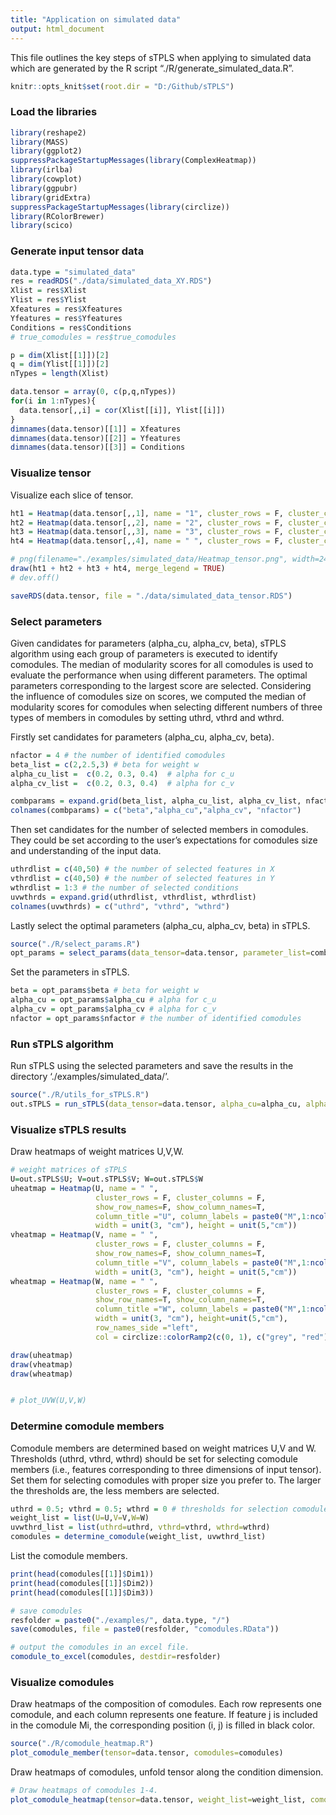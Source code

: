 ```yaml
---
title: "Application on simulated data"
output: html_document
---
```


This file outlines the key steps of sTPLS when applying to simulated data which are generated by the R script "./R/generate_simulated_data.R".

```r
knitr::opts_knit$set(root.dir = "D:/Github/sTPLS")
```

### Load the libraries

```r
library(reshape2)
library(MASS)
library(ggplot2)
suppressPackageStartupMessages(library(ComplexHeatmap))
library(irlba)
library(cowplot)
library(ggpubr)
library(gridExtra)
suppressPackageStartupMessages(library(circlize)) 
library(RColorBrewer)
library(scico)
```

### Generate input tensor data

```r
data.type = "simulated_data"
res = readRDS("./data/simulated_data_XY.RDS")
Xlist = res$Xlist
Ylist = res$Ylist
Xfeatures = res$Xfeatures
Yfeatures = res$Yfeatures
Conditions = res$Conditions
# true_comodules = res$true_comodules

p = dim(Xlist[[1]])[2]
q = dim(Ylist[[1]])[2]
nTypes = length(Xlist)

data.tensor = array(0, c(p,q,nTypes))
for(i in 1:nTypes){
  data.tensor[,,i] = cor(Xlist[[i]], Ylist[[i]])
}
dimnames(data.tensor)[[1]] = Xfeatures
dimnames(data.tensor)[[2]] = Yfeatures
dimnames(data.tensor)[[3]] = Conditions
```

### Visualize tensor
Visualize each slice of tensor.
```r
ht1 = Heatmap(data.tensor[,,1], name = "1", cluster_rows = F, cluster_columns = F,show_row_names=F, show_column_names=F,column_title = "A(:,:,1)", height = unit(6,"cm"), show_heatmap_legend = FALSE)
ht2 = Heatmap(data.tensor[,,2], name = "2", cluster_rows = F, cluster_columns = F,show_row_names=F, show_column_names=F,column_title = "A(:,:,2)", height = unit(6,"cm"), show_heatmap_legend = FALSE)
ht3 = Heatmap(data.tensor[,,3], name = "3", cluster_rows = F, cluster_columns = F,show_row_names=F, show_column_names=F,column_title = "A(:,:,3)", height = unit(6,"cm"), show_heatmap_legend = FALSE)
ht4 = Heatmap(data.tensor[,,4], name = " ", cluster_rows = F, cluster_columns = F,show_row_names=F, show_column_names=F,column_title = "A(:,:,4)", height = unit(6,"cm"), show_heatmap_legend = T)

# png(filename="./examples/simulated_data/Heatmap_tensor.png", width=240*4, height=240)
draw(ht1 + ht2 + ht3 + ht4, merge_legend = TRUE)
# dev.off()

saveRDS(data.tensor, file = "./data/simulated_data_tensor.RDS")
```

### Select parameters

Given candidates for parameters (alpha_cu, alpha_cv, beta), sTPLS algorithm using each group of parameters is executed to identify comodules. The median of modularity scores for all comodules is used to evaluate the performance when using different parameters. The optimal parameters corresponding to the largest score are selected. Considering the influence of comodules size on scores, we computed the median of modularity scores for comodules when selecting different numbers of three types of members in comodules by setting uthrd, vthrd and wthrd.

Firstly set candidates for parameters (alpha_cu, alpha_cv, beta).

```r
nfactor = 4 # the number of identified comodules
beta_list = c(2,2.5,3) # beta for weight w
alpha_cu_list =  c(0.2, 0.3, 0.4)  # alpha for c_u
alpha_cv_list =  c(0.2, 0.3, 0.4)  # alpha for c_v

combparams = expand.grid(beta_list, alpha_cu_list, alpha_cv_list, nfactor)
colnames(combparams) = c("beta","alpha_cu","alpha_cv", "nfactor")
```

Then set candidates for the number of selected members in comodules. They could be set according to the user’s expectations for comodules size and understanding of the input data.

```r
uthrdlist = c(40,50) # the number of selected features in X
vthrdlist = c(40,50) # the number of selected features in Y
wthrdlist = 1:3 # the number of selected conditions
uvwthrds = expand.grid(uthrdlist, vthrdlist, wthrdlist)
colnames(uvwthrds) = c("uthrd", "vthrd", "wthrd")
```

Lastly select the optimal parameters (alpha_cu, alpha_cv, beta) in sTPLS.

```r
source("./R/select_params.R")
opt_params = select_params(data_tensor=data.tensor, parameter_list=combparams, uvwthrd_list=uvwthrds, data_type=data.type)
```

Set the parameters in sTPLS.

```r
beta = opt_params$beta # beta for weight w
alpha_cu = opt_params$alpha_cu # alpha for c_u
alpha_cv = opt_params$alpha_cv # alpha for c_v
nfactor = opt_params$nfactor # the number of identified comodules
```

### Run sTPLS algorithm

Run sTPLS using the selected parameters and save the results in the directory './examples/simulated_data/'.

```r
source("./R/utils_for_sTPLS.R")
out.sTPLS = run_sTPLS(data_tensor=data.tensor, alpha_cu=alpha_cu, alpha_cv=alpha_cv, beta=beta, nfactor=nfactor, data_type=data.type)
```

### Visualize sTPLS results

Draw heatmaps of weight matrices U,V,W.

```r
# weight matrices of sTPLS
U=out.sTPLS$U; V=out.sTPLS$V; W=out.sTPLS$W
uheatmap = Heatmap(U, name = " ",
                   cluster_rows = F, cluster_columns = F,
                   show_row_names=F, show_column_names=T,
                   column_title ="U", column_labels = paste0("M",1:ncol(U)),
                   width = unit(3, "cm"), height = unit(5,"cm"))
vheatmap = Heatmap(V, name = " ",
                   cluster_rows = F, cluster_columns = F,
                   show_row_names=F, show_column_names=T,
                   column_title ="V", column_labels = paste0("M",1:ncol(V)),
                   width = unit(3, "cm"), height = unit(5,"cm"))
wheatmap = Heatmap(W, name = " ", 
                   cluster_rows = F, cluster_columns = F, 
                   show_row_names=T, show_column_names=T, 
                   column_title ="W", column_labels = paste0("M",1:ncol(W)),
                   width = unit(3, "cm"), height=unit(5,"cm"),
                   row_names_side ="left", 
                   col = circlize::colorRamp2(c(0, 1), c("grey", "red")))

draw(uheatmap)
draw(vheatmap)
draw(wheatmap)


# plot_UVW(U,V,W)
```

### Determine comodule members

Comodule members are determined based on weight matrices U,V and W. Thresholds (uthrd, vthrd, wthrd) should be set for selecting comodule members (i.e., features corresponding to three dimensions of input tensor). Set them for selecting comodules with proper size you prefer to. The larger the thresholds are, the less members are selected.

```r
uthrd = 0.5; vthrd = 0.5; wthrd = 0 # thresholds for selection comodule members
weight_list = list(U=U,V=V,W=W)
uvwthrd_list = list(uthrd=uthrd, vthrd=vthrd, wthrd=wthrd)
comodules = determine_comodule(weight_list, uvwthrd_list)
```

List the comodule members.

```r
print(head(comodules[[1]]$Dim1))
print(head(comodules[[1]]$Dim2))
print(head(comodules[[1]]$Dim3))

# save comodules
resfolder = paste0("./examples/", data.type, "/")
save(comodules, file = paste0(resfolder, "comodules.RData"))

# output the comodules in an excel file.
comodule_to_excel(comodules, destdir=resfolder)
```

### Visualize comodules

Draw heatmaps of the composition of comodules. Each row represents one comodule, and each column represents one feature. If feature j is included in the comodule Mi, the corresponding position (i, j) is filled in black color.

```r
source("./R/comodule_heatmap.R")
plot_comodule_member(tensor=data.tensor, comodules=comodules)
```

Draw heatmaps of comodules, unfold tensor along the condition dimension.

```r
# Draw heatmaps of comodules 1-4.
plot_comodule_heatmap(tensor=data.tensor, weight_list=weight_list, comodules = comodules, mindex=1:4)
```



